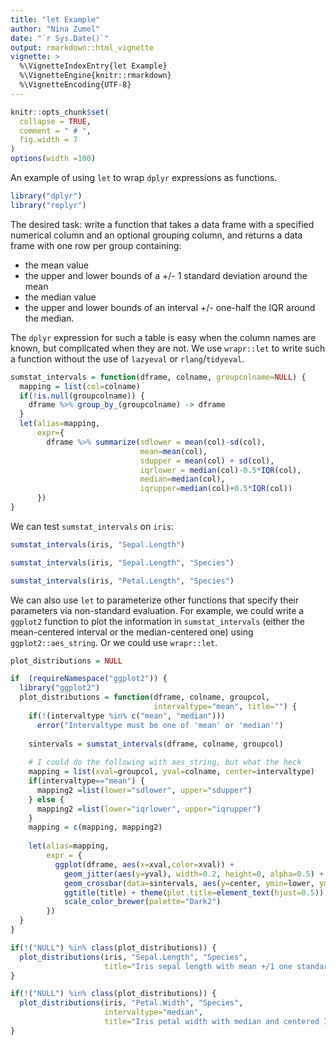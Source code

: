 ```yaml
---
title: "let Example"
author: "Nina Zumel"
date: "`r Sys.Date()`"
output: rmarkdown::html_vignette
vignette: >
  %\VignetteIndexEntry{let Example}
  %\VignetteEngine{knitr::rmarkdown}
  %\VignetteEncoding{UTF-8}
---
```


```r
knitr::opts_chunk$set(
  collapse = TRUE,
  comment = " # ",
  fig.width = 7
)
options(width =100)
```

An example of using `let` to wrap `dplyr` expressions as functions.

```r
library("dplyr")
library("replyr")
```

The desired task: write a function that takes a data frame with a specified
numerical column and an optional grouping column, and returns a data frame with 
one row per group containing:

* the mean value
* the upper and lower bounds of a +/- 1 standard deviation around the mean
* the median value
* the upper and lower bounds of an interval +/- one-half the IQR around the median.

The `dplyr` expression for such a table is easy when the column names
are known, but complicated when they are not. We use `wrapr::let` to write such a
function without the use of `lazyeval` or `rlang`/`tidyeval`.

```r
sumstat_intervals = function(dframe, colname, groupcolname=NULL) {
  mapping = list(col=colname)
  if(!is.null(groupcolname)) {
    dframe %>% group_by_(groupcolname) -> dframe
  }
  let(alias=mapping,
      expr={
        dframe %>% summarize(sdlower = mean(col)-sd(col),
                             mean=mean(col),
                             sdupper = mean(col) + sd(col),
                             iqrlower = median(col)-0.5*IQR(col),
                             median=median(col),
                             iqrupper=median(col)+0.5*IQR(col))
      })
}
```

We can test `sumstat_intervals` on `iris`:

```r
sumstat_intervals(iris, "Sepal.Length")
```

```r
sumstat_intervals(iris, "Sepal.Length", "Species")
```

```r
sumstat_intervals(iris, "Petal.Length", "Species")
```

We can also use `let` to parameterize other functions that specify their parameters via non-standard evaluation. For example, we could write a `ggplot2` function to plot the information in `sumstat_intervals` (either the mean-centered interval or the median-centered one) using `ggplot2::aes_string`. Or we could use `wrapr::let`.

```r
plot_distributions = NULL

if  (requireNamespace("ggplot2")) {
  library("ggplot2")
  plot_distributions = function(dframe, colname, groupcol,
                                intervaltype="mean", title="") {
    if(!(intervaltype %in% c("mean", "median")))
      error("Intervaltype must be one of 'mean' or 'median'")
    
    sintervals = sumstat_intervals(dframe, colname, groupcol)
    
    # I could do the following with aes_string, but what the heck
    mapping = list(xval=groupcol, yval=colname, center=intervaltype)
    if(intervaltype=="mean") {
      mapping2 =list(lower="sdlower", upper="sdupper")
    } else {
      mapping2 =list(lower="iqrlower", upper="iqrupper")
    }
    mapping = c(mapping, mapping2)
    
    let(alias=mapping,
        expr = {
          ggplot(dframe, aes(x=xval,color=xval)) +
            geom_jitter(aes(y=yval), width=0.2, height=0, alpha=0.5) +
            geom_crossbar(data=sintervals, aes(y=center, ymin=lower, ymax=upper)) +
            ggtitle(title) + theme(plot.title=element_text(hjust=0.5)) +
            scale_color_brewer(palette="Dark2")
        })
  }
}
```

```r
if(!("NULL") %in% class(plot_distributions)) {
  plot_distributions(iris, "Sepal.Length", "Species",
                     title="Iris sepal length with mean +/1 one standard deviation")
}
```

```r
if(!("NULL") %in% class(plot_distributions)) {
  plot_distributions(iris, "Petal.Width", "Species",
                     intervaltype="median",
                     title="Iris petal width with median and centered IQR interval")
}
```
